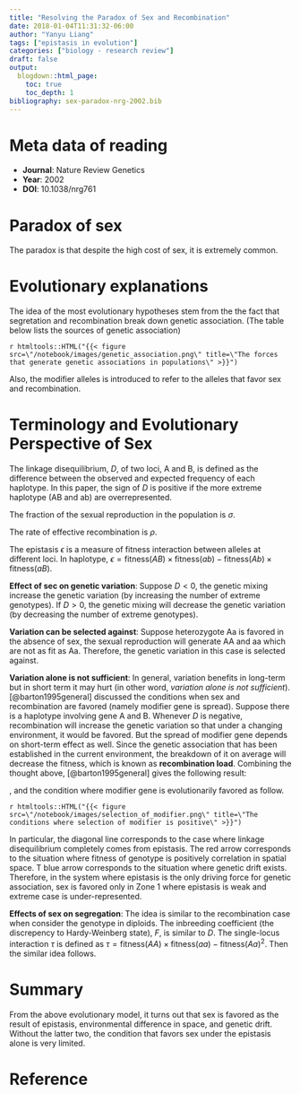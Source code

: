 ```yaml
---
title: "Resolving the Paradox of Sex and Recombination"
date: 2018-01-04T11:31:32-06:00
author: "Yanyu Liang"
tags: ["epistasis in evolution"]
categories: ["biology - research review"]
draft: false
output:
  blogdown::html_page:
    toc: true
    toc_depth: 1
bibliography: sex-paradox-nrg-2002.bib
---
```


# Meta data of reading

* **Journal**: Nature Review Genetics
* **Year**: 2002
* **DOI**: 10.1038/nrg761

# Paradox of sex

The paradox is that despite the high cost of sex, it is extremely common.

# Evolutionary explanations

The idea of the most evolutionary hypotheses stem from the the fact that segretation and recombination break down genetic association. (The table below lists the sources of genetic association)

`r htmltools::HTML("{{< figure src=\"/notebook/images/genetic_association.png\" title=\"The forces that generate genetic associations in populations\" >}}")`

Also, the modifier alleles is introduced to refer to the alleles that favor sex and recombination.

# Terminology and Evolutionary Perspective of Sex

The linkage disequilibrium, $D$, of two loci, A and B, is defined as the difference between the observed and expected frequency of each haplotype. In this paper, the sign of $D$ is positive if the more extreme haplotype (AB and ab) are overrepresented.

The fraction of the sexual reproduction in the population is $\sigma$.

The rate of effective recombination is $\rho$.

The epistasis $\epsilon$ is a measure of fitness interaction between alleles at different loci. In haplotype, $\epsilon = \text{fitness}(AB) \times \text{fitness}(ab) - \text{fitness}(Ab) \times \text{fitness}(aB)$.

**Effect of sec on genetic variation**: Suppose $D < 0$, the genetic mixing increase the genetic variation (by increasing the number of extreme genotypes). If $D > 0$, the genetic mixing will decrease the genetic variation (by decreasing the number of extreme genotypes).

**Variation can be selected against**: Suppose heterozygote Aa is favored in the absence of sex, the sexual reproduction will generate AA and aa which are not as fit as Aa. Therefore, the genetic variation in this case is selected against.

**Variation alone is not sufficient**: In general, variation benefits in long-term but in short term it may hurt (in other word, *variation alone is not sufficient*). [@barton1995general] discussed the conditions when sex and recombination are favored (namely modifier gene is spread). Suppose there is a haplotype involving gene A and B. Whenever $D$ is negative, recombination will increase the genetic variation so that under a changing environment, it would be favored. But the spread of modifier gene depends on short-term effect as well. Since the genetic association that has been established in the current environment, the breakdown of it on average will decrease the fitness, which is known as **recombination load**. Combining the thought above, [@barton1995general] gives the following result:

  \begin{align}
    \text{selection on modifier} &= \frac{\delta \rho}{\rho_{MAB}}D(\lambda - \epsilon) \\
    \lambda &= -S_aS_b\bigg[ \frac{1}{\rho_{MA}} + \frac{1}{\rho_{MB}} - 1\bigg]
  \end{align}

, and the condition where modifier gene is evolutionarily favored as follow.

`r htmltools::HTML("{{< figure src=\"/notebook/images/selection_of_modifier.png\" title=\"The conditions where selection of modifier is positive\" >}}")`

In particular, the diagonal line corresponds to the case where linkage disequilibrium completely comes from epistasis. The red arrow corresponds to the situation where fitness of genotype is positively correlation in spatial space. T blue arrow corresponds to the situation where genetic drift exists. Therefore, in the system where epistasis is the only driving force for genetic association, sex is favored only in Zone 1 where epistasis is weak and extreme case is under-represented.

**Effects of sex on segregation**: The idea is similar to the recombination case when consider the genotype in diploids. The inbreeding coefficient (the discrepency to Hardy-Weinberg state), $F$, is similar to $D$. The single-locus interaction $\tau$ is defined as $\tau = \text{fitness}(AA) \times \text{fitness}(aa) - \text{fitness}(Aa)^2$. Then the similar idea follows.

# Summary

From the above evolutionary model, it turns out that sex is favored as the result of epistasis, environmental difference in space, and genetic drift. Without the latter two, the condition that favors sex under the epistasis alone is very limited.

# Reference
